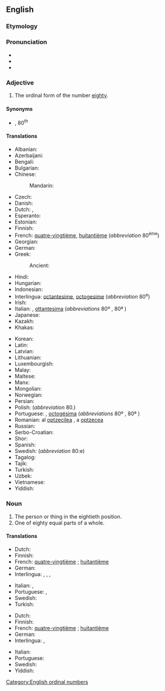 ==English==
{{ordinalbox|en|79th|80th|81st|seventy-ninth|eighty-first|card=eighty}}

===Etymology===
{{suffix|en|eighty|eth}}

===Pronunciation===
* {{IPA|/ˈeɪ.ti.əθ/|lang=en}}
* {{audio|En-us-eightieth.ogg|Audio (US)|lang=en}}
* {{hyphenation|eight|i|eth|lang=en}}

===Adjective===
{{en-adj|-}}

# The ordinal form of the number [[eighty]].

====Synonyms====
* {{l|en|80th}}, 80<sup>th</sup>

====Translations====
{{trans-top|ordinal form of the number eighty}}
* Albanian: {{t+|sq|tetëdhjetë}}
* Azerbaijani: {{t|az|səksəninci}}
* Bengali: {{t|bn|অশীতিতম|tr=aśītitama|sc=Beng}}
* Bulgarian: {{t|bg|осемдесети|sc=Cyrl}}
* Chinese:
*: Mandarin: {{t+|cmn|第八十|tr=dì bāshí|sc=Hani}}
* Czech: {{t+|cs|osmdesátý}}
* Danish: {{t|da|firsindstyvende}}
* Dutch: {{t|nl|tachtigst}}, {{t+|nl|tachtigste}}
* Esperanto: {{t|eo|okdeka|sc=Cyrl}}
* Estonian: {{t|et|kaheksakümnes|sc=Cyrl}}
* Finnish: {{t|fi|kahdeksaskymmenes}}
* French: {{qualifier|France, Quebec, Belgium, Luxembourg}} [[quatre-vingtième]], {{qualifier|Switzerland}} [[huitantième]] (''abbreviation'' 80<sup>ème</sup>) <!-- (''huitantième needs to be confirmed by native speakers - it does not appear in Petit Larousse (1989)'') -->
* Georgian: {{t|ka|მეოთხმოცე}}
* German: {{t+|de|achtzigste}}
* Greek: {{t+|el|ογδοηκοστός}}
*: Ancient: {{t|grc|ὀγδοηκοστός}}
* Hindi: {{t|hi|अस्सीवाँ|tr=as'sīvām̐|sc=Deva}}
* Hungarian: {{t+|hu|nyolcvanadik}}
* Indonesian: {{t|id|kedelapanpuluh}}
* Interlingua: [[octantesime]], [[octogesime]] (''abbreviation'' 80<sup>e</sup>)
* Irish: {{t|ga|ochtódú}}
* Italian: {{t+|it|ottantesimo|m}}, [[ottantesima]] {{g|f}} (''abbreviations'' 80º {{g|m}}, 80ª {{g|f}})
* Japanese: {{t|ja|第八十|tr=dai hachi jū|sc=Jpan}}
* Kazakh: {{t|kk|сексенінші|sc=Cyrl}}
* Khakas: {{t|kjh|сигізонынӌы|sc=Cyrl}}
{{trans-mid}}
* Korean: {{t+|ko|여든째}}
* Latin: {{t|la|octogesimus}}
* Latvian: {{t|lv|astoņdesmitais}}
* Lithuanian: {{t+|lt|aštuoniasdešimtas}}
* Luxembourgish: {{t|lb|achzegst}}
* Malay: {{t|ms|kelapan puluh|sc=Cyrl}}
* Maltese: {{t|mt|wieħed minn tmenin}}
* Manx: {{t|gv|kiare feedoo}}
* Mongolian: {{t+|mn|наядугаар|sc=Cyrl}}
* Norwegian: {{t+|no|åttiende}}
* Persian: {{t+|fa|هشتادم|sc=fa-Arab}}
* Polish: {{t+|pl|osiemdziesiąty}} (''abbreviation'' 80.)
* Portuguese: {{t+|pt|octogésimo|m}}, [[octogésima]] {{g|f}} (''abbreviations'' 80º {{g|m}}, 80ª {{g|f}})
* Romanian: al [[optzecilea]] {{g|m}}, a [[optzecea]] {{g|f}}
* Russian: {{t+|ru|восьмидеся́тый}}
* Serbo-Croatian: {{t+|sh|osamdeseti|sc=Cyrl}}
* Shor: {{t|cjs|сегизонынчы}}
* Spanish: {{t+|es|octogésimo}}
* Swedish: {{t+|sv|åttionde}} (''abbreviation'' 80:e)
* Tagalog: {{t|tl|pangwalumpu}}
* Tajik: {{t|tg|ҳаштодуми|sc=Cyrl}}
* Turkish: {{t+|tr|sekseninci}}
* Uzbek: {{t|uz|saksoninchi}}
* Vietnamese: {{t|vi|thứ tám mươi|sc=Thai}}
* Yiddish: {{t|yi|אַכציקסט}}
{{trans-bottom}}

===Noun===
{{en-noun}}

# The person or thing in the eightieth position.
# One of eighty equal parts of a whole.

====Translations====
{{trans-top|The person or thing in the eightieth position}}
* Dutch: {{t+|nl|tachtigste|m|f}}
* Finnish: {{t|fi|kahdeksaskymmenes}}
* French: {{qualifier|France, Quebec, Belgium, Luxembourg}} [[quatre-vingtième]] {{g|m|f}}; {{qualifier|Switzerland}} [[huitantième]] {{g|m|f}} <!-- (''octantième and huitantième need to be confirmed by native speakers - these do not appear in Petit Larousse (1989)'') -->
* German: {{t|de|Achtzigste}}
* Interlingua: {{t|ia|octantesimo|m}}, {{t|ia|octogesimo|m}}, {{t|ia|octantesima|f}}, {{t|ia|octogesima|f}}
{{trans-mid}}
* Italian: {{t+|it|ottantesimo|m}}, {{t|it|ottantesima|f}}
* Portuguese: {{t+|pt|octogésimo|m}}, {{t|pt|octogésima|f}}
* Swedish: {{t+|sv|åttionde|c|n}}
* Turkish: {{t+|tr|sekseninci}}
{{trans-bottom}}

{{trans-top|One of eighty equal parts of a whole}}
* Dutch: {{t+|nl|tachtigste|n}}
* Finnish: {{t|fi|kahdeksaskymmenesosa}}
* French: {{qualifier|France, Quebec, Belgium, Luxembourg}} [[quatre-vingtième]] {{g|m}}; {{qualifier|Switzerland}} [[huitantième]] {{g|m}} <!-- (''octantième and huitantième need to be confirmed by native speakers - these do not appear in Petit Larousse (1989)'') -->
* German: {{t|de|Achtzigstel|n}}
* Interlingua: {{t|ia|octantesimo}}, {{t|ia|octogesimo}}
{{trans-mid}}
* Italian: {{t+|it|ottantesimo|m}}
* Portuguese: {{t+|pt|octogésimo|m}}
* Swedish: {{t|sv|åttiondel|c}}
* Yiddish: {{t|yi|אַכציקסטל|n}}
{{trans-bottom}}

[[Category:English ordinal numbers]]